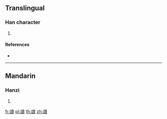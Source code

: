 {{character info/new}}
==Translingual==

===Han character===
{{Han char|rn=149|rad=言|as=13|sn=20|four=|canj=YROMA}}

# {{defn|Han|sort=言13}}

====References====
* {{Han ref|kx=1183.180|dkj=36021|dj=1646.120|hdz=64025.060|uh=8B6E|ud=35694}}

----

==Mandarin==

===Hanzi===
{{cmn-hanzi|pin=[[huà]] ([[hua4]])|wg=hua<sup>4</sup>}}

# {{defn|lang=cmn|sort=言13}}

[[fr:譮]]
[[pl:譮]]
[[th:譮]]
[[zh:譮]]